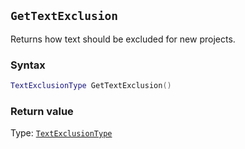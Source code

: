 ::: {.minipage data-latex="{\textwidth}"}
## `GetTextExclusion`

Returns how text should be excluded for new projects.

### Syntax {-}

``` .lua
TextExclusionType GetTextExclusion()
```

### Return value {-}

Type: [`TextExclusionType`](#textexclusiontype)
:::
